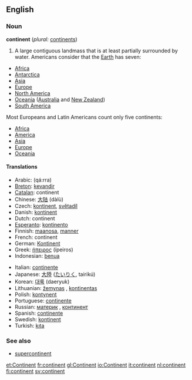 ==English==

===Noun===
'''continent''' (''plural:'' [[continents]])

#A large contiguous landmass that is at least partially surrounded by water. Americans consider that the [[Earth]] has seven:
*[[Africa]]
*[[Antarctica]]
*[[Asia]]
*[[Europe]]
*[[North America]]
*[[Oceania]] ([[Australia]] and [[New Zealand]])
*[[South America]]

Most Europeans and Latin Americans count only five continents:
*[[Africa]]
*[[America]]
*[[Asia]]
*[[Europe]]
*[[Oceania]]

====Translations====
{{top}}
*Arabic: {{ARchar|[[قارة]]}} (qá:rra) {{f}}
*[[Breton]]: [[kevandir]] {{m}}
*[[Catalan]]: continent {{m}}
*Chinese: [[大陆]] (dàlù)
*Czech: [[kontinent]], [[světadíl]] {{m}}
*Danish: [[kontinent]]
*Dutch: continent {{n}}
*[[Esperanto]]: [[kontinento]]
*Finnish: [[maanosa]], [[manner#Finnish|manner]]
*French: continent {{m}}
*German: [[Kontinent]] {{m}}
*Greek: [[ήπειρος]] (ípeiros) {{f}}
*Indonesian: [[benua]]
{{mid}}
*Italian: [[continente]] {{m}}
*Japanese: [[大陸]] ([[たいりく]], tairikú)
*Korean: [[대륙]] (daeryuk)
*Lithuanian: [[žemynas]] {{m}}, [[kontinentas]] {{m}}
*Polish: [[kontynent]] {{m}}
*Portuguese: [[continente]] {{m}}
*Russian: [[материк]] {{m}}, [[континент]] {{m}} 
*Spanish: [[continente]] {{m}}
*Swedish: [[kontinent]]
*Turkish: [[kıta]]
{{bottom}}

===See also===
*[[supercontinent]]

[[et:Continent]]
[[fr:continent]]
[[gl:Continent]]
[[io:Continent]]
[[it:continent]]
[[nl:continent]]
[[fi:continent]]
[[sv:continent]]